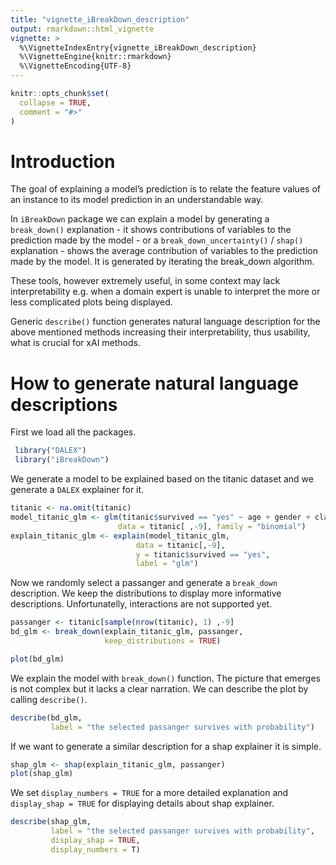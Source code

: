 ```yaml
---
title: "vignette_iBreakDown_description"
output: rmarkdown::html_vignette
vignette: >
  %\VignetteIndexEntry{vignette_iBreakDown_description}
  %\VignetteEngine{knitr::rmarkdown}
  %\VignetteEncoding{UTF-8}
---
```


```r
knitr::opts_chunk$set(
  collapse = TRUE,
  comment = "#>"
)
```

# Introduction

The goal of explaining a model's prediction is to relate the feature values of an instance to its model prediction in an understandable way.

In `iBreakDown` package we can explain a model by generating
a ` break_down()` explanation - it shows contributions of variables to the prediction made by the model - or a ` break_down_uncertainty()` / `shap()` explanation - shows the average contribution of variables to the prediction made by the model. It is generated by iterating the break_down algorithm. 

These tools, however extremely useful, in some context may lack interpretability e.g. when a domain expert is unable to interpret the more or less complicated plots being displayed. 

Generic `describe()` function generates natural language description for the above mentioned methods increasing their interpretability, thus usability, what is crucial for xAI methods. 
 

# How to generate natural language descriptions

First we load all the packages.

```r
 library("DALEX")
 library("iBreakDown")
```

We generate a model to be explained based on the titanic dataset and we generate a `DALEX` explainer for it.

```r
titanic <- na.omit(titanic)
model_titanic_glm <- glm(titanic$survived == "yes" ~ age + gender + class + fare + sibsp,
                        data = titanic[ ,-9], family = "binomial")
explain_titanic_glm <- explain(model_titanic_glm,
                            data = titanic[,-9],
                            y = titanic$survived == "yes",
                            label = "glm")
```
Now we randomly select a passanger and generate a `break_down` description. We keep the distributions to display more informative descriptions. Unfortunatelly, interactions are not supported yet. 
```r
passanger <- titanic[sample(nrow(titanic), 1) ,-9]
bd_glm <- break_down(explain_titanic_glm, passanger,
                     keep_distributions = TRUE)

plot(bd_glm)
```
We explain the model with `break_down()` function. The picture that emerges is not complex but it lacks a clear narration. We can describe the plot by calling `describe()`.

```r
describe(bd_glm,
         label = "the selected passanger survives with probability")
```

If we want to generate a similar description for a shap explainer it is simple.
```r
shap_glm <- shap(explain_titanic_glm, passanger)
plot(shap_glm)
```
We set `display_numbers = TRUE` for a more detailed explanation and `display_shap = TRUE` for displaying details about shap explainer. 
```r
describe(shap_glm,
         label = "the selected passanger survives with probability",
         display_shap = TRUE,
         display_numbers = T)
```
